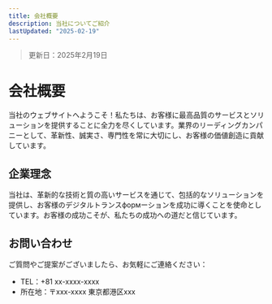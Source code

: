 ```yaml
---
title: 会社概要
description: 当社についてご紹介
lastUpdated: "2025-02-19"
---
```


> 更新日：2025年2月19日

# 会社概要


当社のウェブサイトへようこそ！私たちは、お客様に最高品質のサービスとソリューションを提供することに全力を尽くしています。業界のリーディングカンパニーとして、革新性、誠実さ、専門性を常に大切にし、お客様の価値創造に貢献しています。

## 企業理念

当社は、革新的な技術と質の高いサービスを通じて、包括的なソリューションを提供し、お客様のデジタルトランスформーションを成功に導くことを使命としています。お客様の成功こそが、私たちの成功への道だと信じています。

## お問い合わせ

ご質問やご提案がございましたら、お気軽にご連絡ください：
- TEL：+81 xx-xxxx-xxxx
- 所在地：〒xxx-xxxx 東京都港区xxx